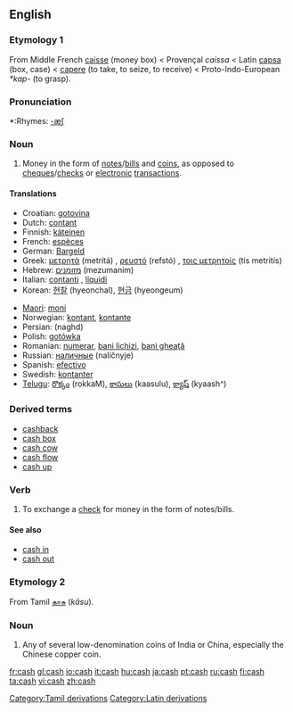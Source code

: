 ==English==

===Etymology 1===
From Middle French [[caisse]] (money box) < Provençal ''caissa'' < Latin [[capsa]] (box, case) < [[capere]] (to take, to seize, to receive) < Proto-Indo-European ''*kap-'' (to grasp). 

===Pronunciation===
*:Rhymes: [[Rhymes:English:-æʃ|-æʃ]]

===Noun===
{{en-noun|-}}

#Money in the form of [[note]]s/[[bill]]s and [[coin]]s, as opposed to [[cheque]]s/[[check]]s or [[electronic]] [[transaction]]s.

====Translations====
{{top}}
*Croatian: [[gotovina]] {{g|Croatian}}
*Dutch: [[contant]] {{g|Dutch}}
*Finnish: [[käteinen]]
*French: [[espèces]] {{f}} {{p}}
*German: [[Bargeld]] {{n}}
*Greek: [[μετρητά]] (metritá) {{n}} {{p}}, [[ρευστό]] (refstó) {{n}}, [[τοις μετρητοίς]] (tis metritís)
*Hebrew: [[מזומנים]] (mezumanim) {{p}}
*Italian: [[contanti]] {{mp}}, [[liquidi]] {{mp}}
*Korean: [[현찰]] (hyeonchal), [[현금]] (hyeongeum)
{{mid}}
*[[Maori]]: [[moni]]
*Norwegian: [[kontant]], [[kontante]] {{p}} {{g|Norwegian}}
*Persian: {{FAchar|[[نقد]]}} (naghd)
*Polish: [[gotówka]] {{f}}
*Romanian: [[numerar]], [[bani lichizi]], [[bani gheaţă]] {{g|Romanian}}
*Russian: [[наличные]] (nalíčnyje) {{mp}}
*Spanish: [[efectivo]] {{m}}
*Swedish: [[kontanter]] {{g|Swedish}}
*[[Telugu]]: [[రొక్కం]] (rokkaM), [[కాసులు]] (kaasulu), [[క్యాష్]] (kyaash^)
{{bottom}}

===Derived terms===
*[[cashback]]
*[[cash box]]
*[[cash cow]]
*[[cash flow]]
*[[cash up]]

===Verb===
{{en-verb|cash|es}}
# To exchange a [[check]] for money in the form of notes/bills.

====See also====
*[[cash in]]
*[[cash out]]

===Etymology 2===
From Tamil [[காசு]] (''kāsu'').

===Noun===
{{en-noun|cash}}

# Any of several low-denomination coins of India or China, especially the Chinese copper coin.

[[Category:Tamil derivations]]
[[Category:Latin derivations]]

[[fr:cash]]
[[gl:cash]]
[[io:cash]]
[[it:cash]]
[[hu:cash]]
[[ja:cash]]
[[pt:cash]]
[[ru:cash]]
[[fi:cash]]
[[ta:cash]]
[[vi:cash]]
[[zh:cash]]